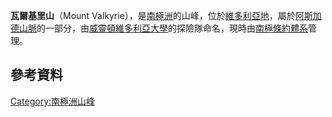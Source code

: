 {{coord|77|33|S|162|19|E|display=title}}

'''瓦爾基里山'''（Mount Valkyrie），是[[南極洲|南極洲]]的山峰，位於[[維多利亞地|維多利亞地]]，屬於[[阿斯加德山脈|阿斯加德山脈]]的一部分，由[[威靈頓維多利亞大學|威靈頓維多利亞大學]]的探險隊命名，現時由[[南極條約體系|南極條約體系]]管理。

==參考資料==
{{usgs-gazetteer}}

{{DEFAULTSORT:Mount Valkyrie}}
[[Category:南極洲山峰|Category:南極洲山峰]]


{{McMurdoDryValleys-geo-stub}}